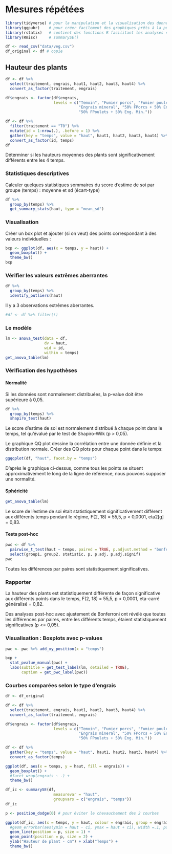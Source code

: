 
# Mesures répétées

```r
library(tidyverse) # pour la manipulation et la visualisation des données
library(ggpubr)    # pour créer facilement des graphiques prêts à la publication
library(rstatix)   # contient des fonctions R facilitant les analyses statistiques
library(Rmisc)     # summarySE()
```


```r
df <- read_csv("data/veg.csv")
df_original <- df # copie
```

## Hauteur des plants

```r
df <- df %>% 
  select(traitement, engrais, haut1, haut2, haut3, haut4) %>% 
  convert_as_factor(traitement, engrais)

df$engrais <- factor(df$engrais, 
                     levels = c("Temoin", "Fumier porcs", "Fumier poulets", 
                                "Engrais mineral", "50% FPorcs + 50% Eng. Min.", 
                                "50% FPoulets + 50% Eng. Min."))
```

```r
df <- df %>% 
  filter(traitement == "T0") %>% 
  mutate(id = 1:nrow(.), .before = 1) %>% 
  gather(key = "temps", value = "haut", haut1, haut2, haut3, haut4) %>%
  convert_as_factor(id, temps)
df
```

Déterminer si les hauteurs moyennes des plants sont significativement différents entre les 4 temps.

### Statistiques descriptives

Calculer quelques statistiques sommaires du score d’estime de soi par groupe (temps) : moyenne et sd (écart-type)

```r
df %>%
  group_by(temps) %>%
  get_summary_stats(haut, type = "mean_sd")
```

### Visualisation

Créer un box plot et ajouter (si on veut) des points correspondant à des valeurs individuelles :

```r
bxp <- ggplot(df, aes(x = temps, y = haut)) +
  geom_boxplot() +
  theme_bw()
bxp
```


### Vérifier les valeurs extrêmes aberrantes

```r
df %>%
  group_by(temps) %>%
  identify_outliers(haut)
```

Il y a 3 observations extrêmes aberrantes.

```r
#df <- df %>% filter(!)
```


### Le modèle

```r
lm <- anova_test(data = df, 
                 dv = haut, 
                 wid = id, 
                 within = temps)
get_anova_table(lm)
```


### Vérification des hypothèses

#### Normalité

Si les données sont normalement distribuées, la p-value doit être supérieure à 0,05.

```r
df %>%
  group_by(temps) %>%
  shapiro_test(haut)
```

Le score d’estime de soi est normalement distribué à chaque point dans le temps, tel qu’évalué par le test de Shapiro-Wilk (p > 0,05).

Le graphique QQ plot dessine la corrélation entre une donnée définie et la distribution normale. Créer des QQ plots pour chaque point dans le temps:

```r
ggqqplot(df, "haut", facet.by = "temps")
```

D’après le graphique ci-dessus, comme tous les points se situent approximativement le long de la ligne de référence, nous pouvons supposer une normalité.


#### Sphéricité

```r
get_anova_table(lm)
```

Le score de l’estime de soi était statistiquement significativement différent aux différents temps pendant le régime, F(2, 18) = 55,5, p < 0,0001, eta2[g] = 0,83.

#### Tests post-hoc

```r
pwc <- df %>%
  pairwise_t_test(haut ~ temps, paired = TRUE, p.adjust.method = "bonferroni") %>% 
  select(group1, group2, statistic, p, p.adj, p.adj.signif)
pwc
```

Toutes les différences par paires sont statistiquement significatives.


### Rapporter

La hauteur des plants est statistiquement différente de façon significative aux différents points dans le temps, F(2, 18) = 55,5, p < 0,0001, eta-carré généralisé = 0,82.

Des analyses post-hoc avec ajustement de Bonferroni ont révélé que toutes les différences par paires, entre les différents temps, étaient statistiquement significatives (p <= 0,05).

### Visualisation : Boxplots avec p-values

```r
pwc <- pwc %>% add_xy_position(x = "temps")

bxp + 
  stat_pvalue_manual(pwc) +
  labs(subtitle = get_test_label(lm, detailed = TRUE),
       caption = get_pwc_label(pwc))
```


### Courbes comparées selon le type d'engrais

```r
df <- df_original

df <- df %>% 
  select(traitement, engrais, haut1, haut2, haut3, haut4) %>% 
  convert_as_factor(traitement, engrais)

df$engrais <- factor(df$engrais, 
                     levels = c("Temoin", "Fumier porcs", "Fumier poulets", 
                                "Engrais mineral", "50% FPorcs + 50% Eng. Min.", 
                                "50% FPoulets + 50% Eng. Min."))

df <- df %>% 
  gather(key = "temps", value = "haut", haut1, haut2, haut3, haut4) %>%
  convert_as_factor(temps)
```


```r
ggplot(df, aes(x = temps, y = haut, fill = engrais)) +
  geom_boxplot() +
  #facet_wrap(engrais ~ .) +
  theme_bw()
```


```r
df_ic <- summarySE(df, 
                     measurevar = "haut", 
                     groupvars = c("engrais", "temps"))
df_ic
```


```r
p <- position_dodge(0) # pour éviter le chevauchement des 2 courbes

ggplot(df_ic, aes(x = temps, y = haut, colour = engrais, group = engrais)) + 
  #geom_errorbar(aes(ymin = haut - ci, ymax = haut + ci), width =.1, position = p) +
  geom_line(position = p, size = 1) +
  geom_point(position = p, size = 2) +
  ylab("Hauteur de plant - cm") + xlab("Temps") +
  theme_bw()
```








